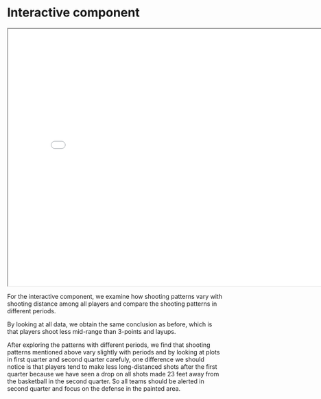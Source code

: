 # Interactive component

<iframe src="index.html" width="800" height="600"></iframe>


For the interactive component, we examine how shooting patterns vary with shooting distance among all players and compare the shooting patterns in different periods.

By looking at all data, we obtain the same conclusion as before, which is that players shoot less mid-range than 3-points and layups.

After exploring the patterns with different periods, we find that shooting patterns mentioned above vary slightly with periods and by looking at plots in first quarter and second quarter carefuly, one difference we should notice is that players tend to make less long-distanced shots after the first quarter because we have seen a drop on all shots made 23 feet away from the basketball in the second quarter. So all teams should be alerted in second quarter and focus on the defense in the painted area.